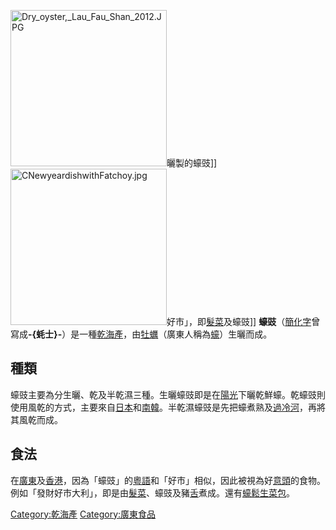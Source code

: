 {{Unreferenced|time=2016-10-10T12:36:14+00:00}}
[[File:Dry_oyster,_Lau_Fau_Shan_2012.JPG|250px]]曬製的蠔豉]]
[[File:CNewyeardishwithFatchoy.jpg|250px]]好市」，即[[髮菜|髮菜]]及蠔豉]]
'''蠔豉'''（[[簡化字|簡化字]]曾寫成'''-{蚝士}-'''）是一種[[乾海產|乾海產]]，由[[牡蠣|牡蠣]]（廣東人稱為[[蠔|蠔]]）生曬而成。

==種類==

蠔豉主要為分生曬、乾及半乾濕三種。生曬蠔豉即是在[[陽光|陽光]]下曬乾鮮蠔。乾蠔豉則使用風乾的方式，主要來自[[日本|日本]]和[[南韓|南韓]]。半乾濕蠔豉是先把蠔煮熟及[[過冷河|過冷河]]，再將其風乾而成。

==食法==

在[[廣東|廣東]]及[[香港|香港]]，因為「蠔豉」的[[粵語|粵語]]和「好市」相似，因此被視為好[[意頭|意頭]]的食物。例如「發財好市大利」，即是由[[髮菜|髮菜]]、蠔豉及豬[[舌|舌]]煮成。還有[[蠔鬆生菜包|蠔鬆生菜包]]。

{{Ingredients-stub}}

[[Category:乾海產|Category:乾海產]]
[[Category:廣東食品|Category:廣東食品]]